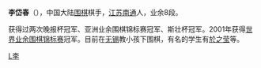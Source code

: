 '''李岱春'''（{{bd|1977年|12月12日||}}），中国大陆[[围棋|围棋]]棋手，[[江苏省|江苏]][[南通市|南通]]人，业余8段。

获得过两次晚报杯冠军、亚洲业余围棋锦标赛冠军、斯壮杯冠军。2001年获得[[世界业余围棋锦标赛|世界业余围棋锦标赛]]冠军。目前在[[无锡市|无锡]]教小孩下围棋，有名的学生有[[於之莹|於之莹]]等。

[[分类:中国围棋棋手|L李]]